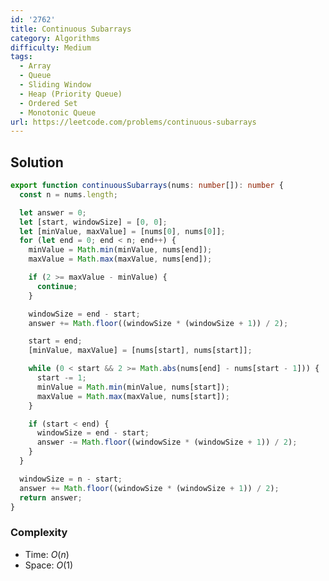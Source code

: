 ```yaml
---
id: '2762'
title: Continuous Subarrays
category: Algorithms
difficulty: Medium
tags:
  - Array
  - Queue
  - Sliding Window
  - Heap (Priority Queue)
  - Ordered Set
  - Monotonic Queue
url: https://leetcode.com/problems/continuous-subarrays
---
```


## Solution

```typescript filename="solution.ts" copy
export function continuousSubarrays(nums: number[]): number {
  const n = nums.length;

  let answer = 0;
  let [start, windowSize] = [0, 0];
  let [minValue, maxValue] = [nums[0], nums[0]];
  for (let end = 0; end < n; end++) {
    minValue = Math.min(minValue, nums[end]);
    maxValue = Math.max(maxValue, nums[end]);

    if (2 >= maxValue - minValue) {
      continue;
    }

    windowSize = end - start;
    answer += Math.floor((windowSize * (windowSize + 1)) / 2);

    start = end;
    [minValue, maxValue] = [nums[start], nums[start]];

    while (0 < start && 2 >= Math.abs(nums[end] - nums[start - 1])) {
      start -= 1;
      minValue = Math.min(minValue, nums[start]);
      maxValue = Math.max(maxValue, nums[start]);
    }

    if (start < end) {
      windowSize = end - start;
      answer -= Math.floor((windowSize * (windowSize + 1)) / 2);
    }
  }

  windowSize = n - start;
  answer += Math.floor((windowSize * (windowSize + 1)) / 2);
  return answer;
}
```

### Complexity

- Time: $O(n)$
- Space: $O(1)$
